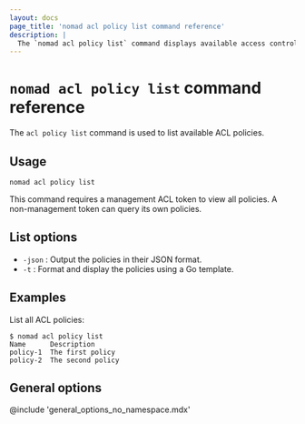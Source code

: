 ```yaml
---
layout: docs
page_title: 'nomad acl policy list command reference'
description: |
  The `nomad acl policy list` command displays available access control list (ACL) policies.
---
```


# `nomad acl policy list` command reference

The `acl policy list` command is used to list available ACL policies.

## Usage

```plaintext
nomad acl policy list
```

This command requires a management ACL token to view all policies. A
non-management token can query its own policies.

## List options

- `-json` : Output the policies in their JSON format.
- `-t` : Format and display the policies using a Go template.

## Examples

List all ACL policies:

```shell-session
$ nomad acl policy list
Name      Description
policy-1  The first policy
policy-2  The second policy
```

## General options

@include 'general_options_no_namespace.mdx'
